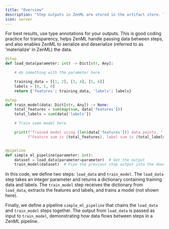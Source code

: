 ```yaml
---
title: "Overview"
description: "Step outputs in ZenML are stored in the artifact store. This enables caching, lineage and auditability. Using type annotations helps with transparency,  passing data between steps, and serializing/des"
icon: server
---
```


For best results, use type annotations for your outputs. This is good coding practice for transparency, helps ZenML handle passing data between steps, and also enables ZenML to serialize and deserialize (referred to as 'materialize' in ZenML) the data.

```py
@step
def load_data(parameter: int) -> Dict[str, Any]:

    # do something with the parameter here

    training_data = [[1, 2], [3, 4], [5, 6]]
    labels = [0, 1, 0]
    return {'features': training_data, 'labels': labels}

@step
def train_model(data: Dict[str, Any]) -> None:
    total_features = sum(map(sum, data['features']))
    total_labels = sum(data['labels'])

    # Train some model here

    print(f"Trained model using {len(data['features'])} data points. "
          f"Feature sum is {total_features}, label sum is {total_labels}")


@pipeline
def simple_ml_pipeline(parameter: int):
    dataset = load_data(parameter=parameter)  # Get the output
    train_model(dataset)  # Pipe the previous step output into the downstream step
```

In this code, we define two steps: `load_data` and `train_model`. The `load_data` step takes an integer parameter and returns a dictionary containing training data and labels. The `train_model` step receives the dictionary from `load_data`, extracts the features and labels, and trains a model (not shown here).

Finally, we define a pipeline `simple_ml_pipeline` that chains the `load_data` and `train_model` steps together. The output from `load_data` is passed as input to `train_model`, demonstrating how data flows between steps in a ZenML pipeline.
